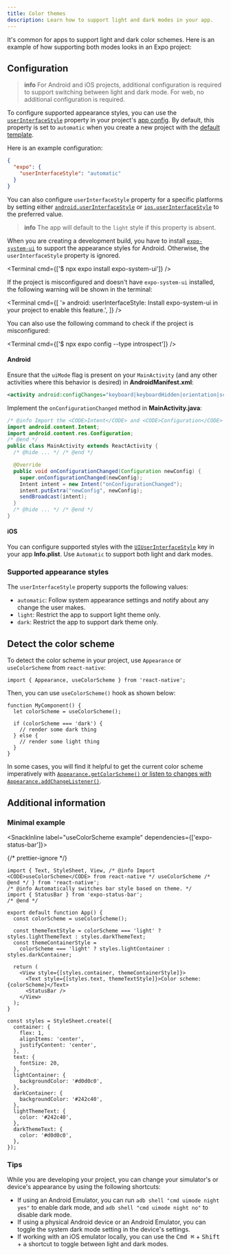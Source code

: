 ```yaml
---
title: Color themes
description: Learn how to support light and dark modes in your app.
---
```



It's common for apps to support light and dark color schemes. Here is an example of how supporting both modes looks in an Expo project:

<ContentSpotlight file="guides/color-schemes.mp4" />

## Configuration

> **info** For Android and iOS projects, additional configuration is required to support switching between light and dark mode. For web, no additional configuration is required.

To configure supported appearance styles, you can use the [`userInterfaceStyle`](/versions/latest/config/app/#userinterfacestyle) property in your project's [app config](/versions/latest/config/app). By default, this property is set to `automatic` when you create a new project with the [default template](/get-started/create-a-project/).

Here is an example configuration:

```json app.json
{
  "expo": {
    "userInterfaceStyle": "automatic"
  }
}
```

You can also configure `userInterfaceStyle` property for a specific platforms by setting either [`android.userInterfaceStyle`](/versions/latest/config/app/#userinterfacestyle-2) or [`ios.userInterfaceStyle`](/versions/latest/config/app/#userinterfacestyle-1) to the preferred value.

> **info** The app will default to the `light` style if this property is absent.

When you are creating a development build, you have to install [`expo-system-ui`](/versions/latest/sdk/system-ui/#installation) to support the appearance styles for Android. Otherwise, the `userInterfaceStyle` property is ignored.

<Terminal cmd={['$ npx expo install expo-system-ui']} />

If the project is misconfigured and doesn't have `expo-system-ui` installed, the following warning will be shown in the terminal:

<Terminal
  cmd={[
    '» android: userInterfaceStyle: Install expo-system-ui in your project to enable this feature.',
  ]}
/>

You can also use the following command to check if the project is misconfigured:

<Terminal cmd={['$ npx expo config --type introspect']} />

<Collapsible summary="Using bare React Native app?">

#### Android

Ensure that the `uiMode` flag is present on your `MainActivity` (and any other activities where this behavior is desired) in **AndroidManifest.xml**:

```xml
<activity android:configChanges="keyboard|keyboardHidden|orientation|screenSize|uiMode">
```

Implement the `onConfigurationChanged` method in **MainActivity.java**:

```java
/* @info Import the <CODE>Intent</CODE> and <CODE>Configuration</CODE> classes. */
import android.content.Intent;
import android.content.res.Configuration;
/* @end */
public class MainActivity extends ReactActivity {
  /* @hide ... */ /* @end */

  @Override
  public void onConfigurationChanged(Configuration newConfig) {
    super.onConfigurationChanged(newConfig);
    Intent intent = new Intent("onConfigurationChanged");
    intent.putExtra("newConfig", newConfig);
    sendBroadcast(intent);
  }
  /* @hide ... */ /* @end */
}
```

#### iOS

You can configure supported styles with the [`UIUserInterfaceStyle`](https://developer.apple.com/documentation/bundleresources/information_property_list/uiuserinterfacestyle) key in your app **Info.plist**. Use `Automatic` to support both light and dark modes.

</Collapsible>

### Supported appearance styles

The `userInterfaceStyle` property supports the following values:

- `automatic`: Follow system appearance settings and notify about any change the user makes.
- `light`: Restrict the app to support light theme only.
- `dark`: Restrict the app to support dark theme only.

## Detect the color scheme

To detect the color scheme in your project, use `Appearance` or `useColorScheme` from `react-native`:

```tsx app/index.tsx
import { Appearance, useColorScheme } from 'react-native';
```

Then, you can use `useColorScheme()` hook as shown below:

```tsx app/index.tsx
function MyComponent() {
  let colorScheme = useColorScheme();

  if (colorScheme === 'dark') {
    // render some dark thing
  } else {
    // render some light thing
  }
}
```

In some cases, you will find it helpful to get the current color scheme imperatively with [`Appearance.getColorScheme()` or listen to changes with `Appearance.addChangeListener()`](https://reactnative.dev/docs/appearance).

## Additional information

### Minimal example

<SnackInline label="useColorScheme example" dependencies={['expo-status-bar']}>

{/* prettier-ignore */}
```tsx
import { Text, StyleSheet, View, /* @info Import <CODE>useColorScheme</CODE> from react-native */ useColorScheme /* @end */ } from 'react-native';
/* @info Automatically switches bar style based on theme. */
import { StatusBar } from 'expo-status-bar';
/* @end */

export default function App() {
  const colorScheme = useColorScheme();

  const themeTextStyle = colorScheme === 'light' ? styles.lightThemeText : styles.darkThemeText;
  const themeContainerStyle =
    colorScheme === 'light' ? styles.lightContainer : styles.darkContainer;

  return (
    <View style={[styles.container, themeContainerStyle]}>
      <Text style={[styles.text, themeTextStyle]}>Color scheme: {colorScheme}</Text>
      <StatusBar />
    </View>
  );
}

const styles = StyleSheet.create({
  container: {
    flex: 1,
    alignItems: 'center',
    justifyContent: 'center',
  },
  text: {
    fontSize: 20,
  },
  lightContainer: {
    backgroundColor: '#d0d0c0',
  },
  darkContainer: {
    backgroundColor: '#242c40',
  },
  lightThemeText: {
    color: '#242c40',
  },
  darkThemeText: {
    color: '#d0d0c0',
  },
});
```

</SnackInline>

### Tips

While you are developing your project, you can change your simulator's or device's appearance by using the following shortcuts:

- If using an Android Emulator, you can run `adb shell "cmd uimode night yes"` to enable dark mode, and `adb shell "cmd uimode night no"` to disable dark mode.
- If using a physical Android device or an Android Emulator, you can toggle the system dark mode setting in the device's settings.
- If working with an iOS emulator locally, you can use the <kbd>Cmd ⌘</kbd> + <kbd>Shift</kbd> + <kbd>a</kbd> shortcut to toggle between light and dark modes.

